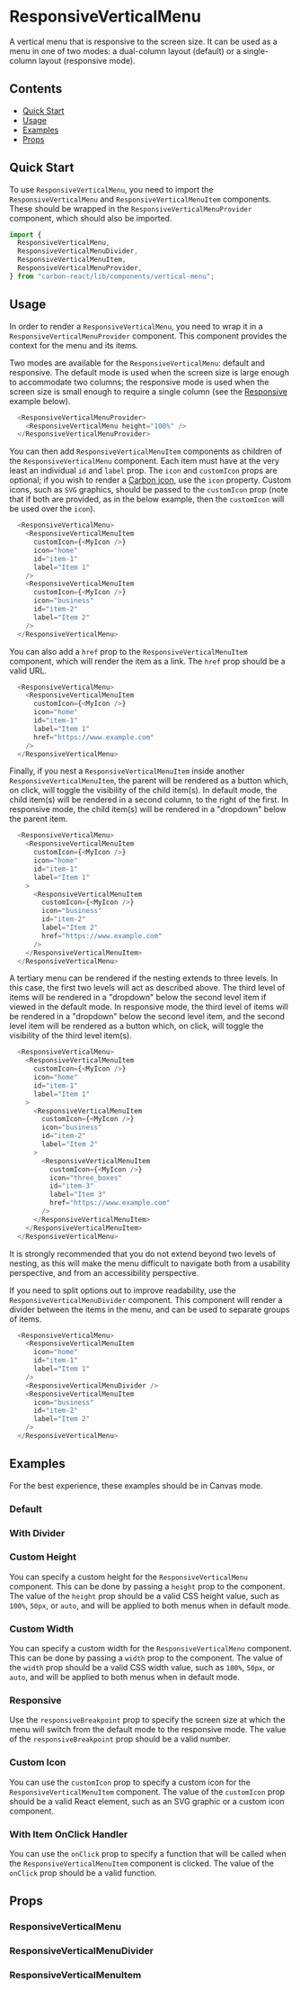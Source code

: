 

<Meta of={ResponsiveVerticalMenuStories} />

# ResponsiveVerticalMenu

A vertical menu that is responsive to the screen size. It can be used as a menu in one of two modes: a dual-column layout (default) or a single-column layout (responsive mode).

## Contents

- [Quick Start](#quick-start)
- [Usage](#usage)
- [Examples](#examples)
- [Props](#props)


## Quick Start

To use `ResponsiveVerticalMenu`, you need to import the `ResponsiveVerticalMenu` and `ResponsiveVerticalMenuItem` components. These
should be wrapped in the `ResponsiveVerticalMenuProvider` component, which should also be imported.

```javascript
import {
  ResponsiveVerticalMenu,
  ResponsiveVerticalMenuDivider,
  ResponsiveVerticalMenuItem,
  ResponsiveVerticalMenuProvider,
} from "carbon-react/lib/components/vertical-menu";
```

## Usage

In order to render a `ResponsiveVerticalMenu`, you need to wrap it in a `ResponsiveVerticalMenuProvider` component. This component provides the context for the menu and its items.

Two modes are available for the `ResponsiveVerticalMenu`: default and responsive. The default mode is used when the screen size is large enough to accommodate two columns; the
responsive mode is used when the screen size is small enough to require a single column (see the [Responsive](#responsive) example below).

```javascript
  <ResponsiveVerticalMenuProvider>
    <ResponsiveVerticalMenu height="100%" />
  </ResponsiveVerticalMenuProvider>
```

You can then add `ResponsiveVerticalMenuItem` components as children of the `ResponsiveVerticalMenu` component. Each item must have at the very least an individual `id` and `label` prop.
The `icon` and `customIcon` props are optional; if you wish to render a [Carbon icon](../?path=/story/icon--list-of-icons), use the `icon` property. Custom icons, such as `SVG` graphics,
should be passed to the `customIcon` prop (note that if both are provided, as in the below example, then the `customIcon` will be used over the `icon`).

```javascript
  <ResponsiveVerticalMenu>
    <ResponsiveVerticalMenuItem
      customIcon={<MyIcon />}
      icon="home"
      id="item-1"
      label="Item 1"
    />
    <ResponsiveVerticalMenuItem
      customIcon={<MyIcon />}
      icon="business"
      id="item-2"
      label="Item 2"
    />
  </ResponsiveVerticalMenu>
```

You can also add a `href` prop to the `ResponsiveVerticalMenuItem` component, which will render the item as a link. The `href` prop should be a valid URL.

```javascript
  <ResponsiveVerticalMenu>
    <ResponsiveVerticalMenuItem
      customIcon={<MyIcon />}
      icon="home"
      id="item-1"
      label="Item 1"
      href="https://www.example.com"
    />
  </ResponsiveVerticalMenu>
```

Finally, if you nest a `ResponsiveVerticalMenuItem` inside another `ResponsiveVerticalMenuItem`, the parent will be rendered as a button which, on click, will toggle the visibility of the child item(s).
In default mode, the child item(s) will be rendered in a second column, to the right of the first. In responsive mode, the child item(s) will be rendered in a "dropdown" below the parent item.

```javascript
  <ResponsiveVerticalMenu>
    <ResponsiveVerticalMenuItem
      customIcon={<MyIcon />}
      icon="home"
      id="item-1"
      label="Item 1"
    >
      <ResponsiveVerticalMenuItem
        customIcon={<MyIcon />}
        icon="business"
        id="item-2"
        label="Item 2"
        href="https://www.example.com"
      />
    </ResponsiveVerticalMenuItem>
  </ResponsiveVerticalMenu>
```

A tertiary menu can be rendered if the nesting extends to three levels. In this case, the first two levels will act as described above. The third level of items will be rendered in a "dropdown" below the
second level item if viewed in the default mode. In responsive mode, the third level of items will be rendered in a "dropdown" below the second level item, and the second level item will be rendered as a button
which, on click, will toggle the visibility of the third level item(s).

```javascript
  <ResponsiveVerticalMenu>
    <ResponsiveVerticalMenuItem
      customIcon={<MyIcon />}
      icon="home"
      id="item-1"
      label="Item 1"
    >
      <ResponsiveVerticalMenuItem
        customIcon={<MyIcon />}
        icon="business"
        id="item-2"
        label="Item 2"
      >
        <ResponsiveVerticalMenuItem
          customIcon={<MyIcon />}
          icon="three_boxes"
          id="item-3"
          label="Item 3"
          href="https://www.example.com"
        />
      </ResponsiveVerticalMenuItem>
    </ResponsiveVerticalMenuItem>
  </ResponsiveVerticalMenu>
```

It is strongly recommended that you do not extend beyond two levels of nesting, as this will make the menu difficult to navigate both from a usability perspective, and from an accessibility perspective.

If you need to split options out to improve readability, use the `ResponsiveVerticalMenuDivider` component. This component will render a divider between the items in the menu, and can be used to separate groups of items.

```javascript
  <ResponsiveVerticalMenu>
    <ResponsiveVerticalMenuItem
      icon="home"
      id="item-1"
      label="Item 1"
    />
    <ResponsiveVerticalMenuDivider />
    <ResponsiveVerticalMenuItem
      icon="business"
      id="item-2"
      label="Item 2"
    />
  </ResponsiveVerticalMenu>
```

## Examples

For the best experience, these examples should be in Canvas mode.

### Default

<Canvas of={ResponsiveVerticalMenuStories.Default} />

### With Divider

<Canvas of={ResponsiveVerticalMenuStories.WithDivider} />

### Custom Height

You can specify a custom height for the `ResponsiveVerticalMenu` component. This can be done by passing a `height` prop to the component. The value of the `height` prop should be a valid CSS height value, such as `100%`, `50px`, or `auto`, and will be applied to both menus when in default mode.

<Canvas of={ResponsiveVerticalMenuStories.CustomHeight} />

### Custom Width

You can specify a custom width for the `ResponsiveVerticalMenu` component. This can be done by passing a `width` prop to the component. The value of the `width` prop should be a valid CSS width value, such as `100%`, `50px`, or `auto`, and will be applied to both menus when in default mode.

<Canvas of={ResponsiveVerticalMenuStories.CustomWidth} />

### Responsive

Use the `responsiveBreakpoint` prop to specify the screen size at which the menu will switch from the default mode to the responsive mode. The value of the `responsiveBreakpoint` prop should be a valid number.

<Canvas of={ResponsiveVerticalMenuStories.Responsive} />

### Custom Icon

You can use the `customIcon` prop to specify a custom icon for the `ResponsiveVerticalMenuItem` component. The value of the `customIcon` prop should be a valid React element, such as an SVG graphic or a custom icon component.

<Canvas of={ResponsiveVerticalMenuStories.CustomIcon} />

### With Item OnClick Handler
You can use the `onClick` prop to specify a function that will be called when the `ResponsiveVerticalMenuItem` component is clicked. The value of the `onClick` prop should be a valid function.

<Canvas of={ResponsiveVerticalMenuStories.ItemWithOnClickHandler} />

## Props

### ResponsiveVerticalMenu

<ArgTypes of={ResponsiveVerticalMenuStories} />

### ResponsiveVerticalMenuDivider

<ArgTypes of={ResponsiveVerticalMenuDividerStories} />

### ResponsiveVerticalMenuItem

<ArgTypes of={ResponsiveVerticalMenuItemStories} />
